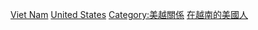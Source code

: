 [[Category:美國駐外大使|Viet Nam]]
[[Category:駐越南大使|United States]]
[[Category:美越關係|Category:美越關係]]
[[Category:在越南的美國人|]]